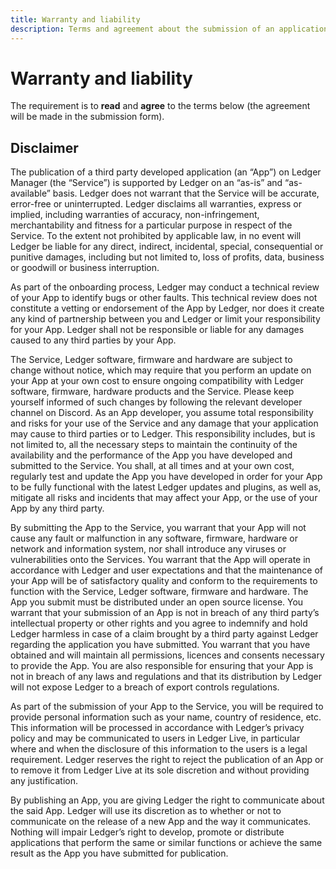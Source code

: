 ```yaml
---
title: Warranty and liability
description: Terms and agreement about the submission of an application.
---
```


# Warranty and liability

The requirement is to **read** and **agree** to the terms below (the agreement will be made in the submission form).

## Disclaimer

The publication of a third party developed application (an “App”) on Ledger Manager (the “Service”) is supported by Ledger on an “as-is” and “as-available” basis. Ledger does not warrant that the Service will be accurate, error-free or uninterrupted. Ledger disclaims all warranties, express or implied, including warranties of accuracy, non-infringement, merchantability and fitness for a particular purpose in respect of the Service. To the extent not prohibited by applicable law, in no event will Ledger be liable for any direct, indirect, incidental, special, consequential or punitive damages, including but not limited to, loss of profits, data, business or goodwill or business interruption. 

As part of the onboarding process, Ledger may conduct a technical review of your App to identify bugs or other faults. This technical review does not constitute a vetting or endorsement of the App by Ledger, nor does it create any kind of partnership between you and Ledger or limit your responsibility for your App. Ledger shall not be responsible or liable for any damages caused to any third parties by your App.

The Service, Ledger software, firmware and hardware are subject to change without notice, which may require that you perform an update on your App at your own cost to ensure ongoing compatibility with Ledger software, firmware, hardware products and the Service. Please keep yourself informed of such changes by following the relevant developer channel on Discord.
As an App developer, you assume total responsibility and risks for your use of the Service and any damage that your application may cause to third parties or to Ledger. This responsibility includes, but is not limited to, all the necessary steps to maintain the continuity of the availability and the performance of the App you have developed and submitted to the Service. You shall, at all times and at your own cost, regularly test and update the App you have developed in order for your App to be fully functional with the latest Ledger updates and plugins, as well as, mitigate all risks and incidents that may affect your App, or the use of your App by any third party.

By submitting the App to the Service, you warrant that your App will not cause any fault or malfunction in any software, firmware, hardware or network and information system, nor shall introduce any viruses or vulnerabilities onto the Services. You warrant that the App will operate in accordance with Ledger and user expectations and that the maintenance of your App will be of satisfactory quality and conform to the requirements to function with the Service, Ledger software, firmware and hardware.
The App you submit must be distributed under an open source license. You warrant that your submission of an App is not in breach of any third party’s intellectual property or other rights and you agree to indemnify and hold Ledger harmless in case of a claim brought by a third party against Ledger regarding the application you have submitted. You warrant that you have obtained and will maintain all permissions, licences and consents necessary to provide the App. You are also responsible for ensuring that your App is not in breach of any laws and regulations and that its distribution by Ledger will not expose Ledger to a breach of export controls regulations.

As part of the submission of your App to the Service, you will be required to provide personal information such as your name, country of residence, etc. This information will be processed in accordance with Ledger’s privacy policy and may be communicated to users in Ledger Live, in particular where and when the disclosure of this information to the users is a legal requirement.
Ledger reserves the right to reject the publication of an App or to remove it from Ledger Live at its sole discretion and without providing any justification.

By publishing an App, you are giving Ledger the right to communicate about the said App. Ledger will use its discretion as to whether or not to communicate on the release of a new App and the way it communicates.
Nothing will impair Ledger’s right to develop, promote or distribute applications that perform the same or similar functions or achieve the same result as the App you have submitted for publication.

